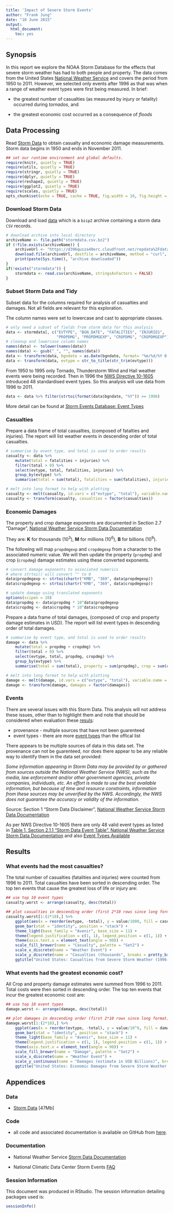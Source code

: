 ```yaml
--- 
title: 'Impact of Severe Storm Events' 
author: "Frank Jung" 
date: "10 June 2015" 
output: 
  html_document: 
    toc: yes
---
```


## Synopsis

In this report we explore the NOAA Storm Database for the effects that severe
storm weather has had to both people and property. The data comes from the
United States [National Weather Service](http://www.weather.gov/) and covers the
period from 1950 to 2011. However, we selected only events after 1996 as that
was when a range of weather event types were first being measured. In brief:

* the greatest number of casualties (as measured by injury or fatality) occurred
during *tornados*, and

* the greatest economic cost occurred as a consequence of *floods*

## Data Processing

Read [Storm Data](#data) to obtain casualty and economic damage measurements.
Storm data begins in 1950 and ends in November 2011.

```r
## set our runtime environment and global defaults.
require(knitr, quietly = TRUE)
require(utils, quietly = TRUE)
require(stringr, quietly = TRUE)
require(dplyr, quietly = TRUE)
require(reshape2, quietly = TRUE)
require(ggplot2, quietly = TRUE)
require(scales, quietly = TRUE)
opts_chunk$set(echo = TRUE, cache = TRUE, fig.width = 10, fig.height = 7)
```

### Download Storm Data

Download and load [data](#data) which is a `bzip2` archive containing a
storm data `CSV` records.

```r
# download archive into local directory
archiveName <- file.path("stormdata.csv.bz2")
if (!file.exists(archiveName)) {
    archiveUrl <- "https://d396qusza40orc.cloudfront.net/repdata%2Fdata%2FStormData.csv.bz2"
    download.file(archiveUrl, destfile = archiveName, method = "curl", mode = "wb")
    print(paste(Sys.time(), "archive downloaded"))
}
if(!exists("stormdata")) {
    stormdata <- read.csv(archiveName, stringsAsFactors = FALSE)
}
```

### Subset Storm Data and Tidy

Subset data for the columns required for analysis of casualties and damages. Not
all fields are relevant for this exploration.

The column names were set to lowercase and cast to appropriate classes.

```r
# only need a subset of fields from storm data for this analysis
data <- stormdata[, c("EVTYPE", "BGN_DATE", "FATALITIES", "INJURIES",
                      "PROPDMG", "PROPDMGEXP", "CROPDMG", "CROPDMGEXP")]
# cleanup and lowercase column names
names(data) <- tolower(names(data))
names(data) <- gsub("_", "", names(data))
data <- transform(data, bgndate = as.Date(bgndate, format= "%m/%d/%Y 0:00:00", tz = "C"))
data <- transform(data, evtype = str_to_title(str_trim(evtype)))
```

From 1950 to 1995 only Tornado, Thunderstorm Wind and Hail weather events were
being recorded. Then in 1996 the [NWS Directive 
10-1605](http://www.ncdc.noaa.gov/stormevents/pd01016005curr.pdf) introduced 48 
standardised event types. So this analysis will use data from 1996 to 2011.

```r
data <- data %>% filter(strtoi(format(data$bgndate, "%Y")) >= 1996)
```

More detail can be found at [Storm Events Database: Event
Types](http://www.ncdc.noaa.gov/stormevents/details.jsp?type=eventtype)

### Casualties

Prepare a data frame of total casualties, (composed of fatalties and injuries).
The report will list weather events in descending order of total casualties.

```r
# summarise by event type, and total is used to order results
casualty <- data %>%
    mutate(total = fatalities + injuries) %>%
    filter(total > 0) %>%
    select(evtype, total, fatalities, injuries) %>%
    group_by(evtype) %>%
    summarise(total = sum(total), fatalities = sum(fatalities), injuries = sum(injuries))

# melt into long format to help with plotting
casualty <- melt(casualty, id.vars = c("evtype", "total"), variable.name = "casualties")
casualty <- transform(casualty, casualties = factor(casualties))
```

### Economic Damages

The property and crop damage exponents are documented in Section 2.7 "Damage", 
[National Weather Service Storm Data 
Documentation](https://d396qusza40orc.cloudfront.net/repdata%2Fpeer2_doc%2Fpd01016005curr.pdf)

They are: **K** for thousands ($10^3$), **M** for millions ($10^6$), **B** for
billions ($10^9$).

The following will map `propdmgexp` and `cropdmgexp` from a character to the 
associated numeric value. We will then update the property (`propdmg`) and crop 
(`cropdmg`) damage estimates using these converted exponents.


```r
# convert damage exponents to associated numerics
# where strtoi() will convert "" to 0
data$propdmgexp <- strtoi(chartr("KMB", "369", data$propdmgexp))
data$cropdmgexp <- strtoi(chartr("KMB", "369", data$cropdmgexp))

# update damage using translated exponents
options(scipen = 20)
data$propdmg <- data$propdmg * 10^data$propdmgexp
data$cropdmg <- data$cropdmg * 10^data$cropdmgexp
```

Prepare a data frame of total damages, (composed of crop and property damage
estimates in USD). The report will list event types in descending order of total
damages.

```r
# summarise by event type, and total is used to order results
damage <- data %>%
    mutate(total = propdmg + cropdmg) %>%
    filter(total > 0) %>%
    select(evtype, total, propdmg, cropdmg) %>%
    group_by(evtype) %>%
    summarise(total = sum(total), property = sum(propdmg), crop = sum(cropdmg))

# melt into long format to help with plotting
damage <- melt(damage, id.vars = c("evtype", "total"), variable.name = "damages")
damage <- transform(damage, damages = factor(damages))
```

### Events

There are several issues with this Storm Data. This analysis will not address 
these issues, other than to highlight them and note that should be considered
when evaluation these [resuls](#results):

* provenance - multiple sources that have not been guarenteed 
* event types - there are more [event types](http://www.ncdc.noaa.gov/stormevents/details.jsp?type=eventtype) than the
offical list

There appears to be multiple sources of data in this data set. The provenance 
can not be guarenteed, nor does there appear to be any reliable way to identify 
them in the data set provided:

_Some information appearing in Storm Data may be provided by or gathered from 
sources outside the National Weather Service (NWS), such as the media, law 
enforcement and/or other government agencies, private companies, individuals, 
etc. An effort is made to use the best available information, but because of 
time and resource constraints, information from these sources may be unverified 
by the NWS. Accordingly, the NWS does not guarantee the accuracy or validity of 
the information._

Source: Section 1 "Storm Data Disclaimer", [National Weather Service Storm Data 
Documentation](https://d396qusza40orc.cloudfront.net/repdata%2Fpeer2_doc%2Fpd01016005curr.pdf)

As per NWS Directive 10-1605 there are only 48 valid event types
as listed in [Table 1, Section 2.1.1 "Storm Data Event Table", National Weather 
Service Storm Data Documentation](#documentation) and also [Event Types 
Available](http://www.ncdc.noaa.gov/stormevents/details.jsp?type=eventtype)


## Results


### What events had the most casualties?

The total number of casualties (fatalities and injuries) were counted from 1996
to 2011. Total casualties have been sorted in descending order. The top ten
events that cause the greatest loss of life or injury are:

```r
## use top 10 event types
casualty.worst <- arrange(casualty, desc(total))

## plot casualties in descending order (first 2*10 rows since long format)
casualty.worst[1:(2*10),] %>%
    ggplot(aes(x = reorder(evtype, -total), y = value/1000, fill = casualties)) +
    geom_bar(stat = "identity", position = "stack") +
    theme_light(base_family = "Avenir", base_size = 11) +
    theme(legend.justification = c(1, 1), legend.position = c(1, 1)) +
    theme(axis.text.x = element_text(angle = 90)) +
    scale_fill_brewer(name = "Casualty", palette = "Set2") +
    scale_x_discrete(name = "Weather Event") +
    scale_y_discrete(name = "Casualties (thousands", breaks = pretty_breaks(n = 10)) +
    ggtitle("United States: Casualties from Severe Storm Weather (1996-2011)")
```

### What events had the greatest economic cost? 

All Crop and property damage estimates were summed from 1996 to 2011. Total 
costs were then sorted in descending order. The top ten events that incur the 
greatest economic cost are:

```r
## use top 10 event types
damage.worst <- arrange(damage, desc(total))

## plot damages in descending order (first 2*10 rows since long format)
damage.worst[1:(2*10),] %>%
    ggplot(aes(x = reorder(evtype, -total), y = value/10^9, fill = damages)) +
    geom_bar(stat = "identity", position = "stack") +
    theme_light(base_family = "Avenir", base_size = 11) +
    theme(legend.justification = c(1, 1), legend.position = c(1, 1)) +
    theme(axis.text.x = element_text(angle = 90)) +
    scale_fill_brewer(name = "Damage", palette = "Set2") +
    scale_x_discrete(name = "Weather Event") +
    scale_y_continuous(name = "Damages (estimate in USD Billions)", breaks = pretty_breaks(n = 10)) +
    ggtitle("United States: Economic Damages from Severe Storm Weather (1996-2011)")
```

## Appendices

### Data

* [Storm Data](https://d396qusza40orc.cloudfront.net/repdata%2Fdata%2FStormData.csv.bz2)
[47Mb] 

### Code

* all code and associated documentation is available on GitHub from [here](https://github.com/frankhjung/repdata-project2).

### Documentation

* National Weather Service [Storm Data Documentation](https://d396qusza40orc.cloudfront.net/repdata%2Fpeer2_doc%2Fpd01016005curr.pdf)

* National Climatic Data Center Storm Events
[FAQ](https://d396qusza40orc.cloudfront.net/repdata%2Fpeer2_doc%2FNCDC%20Storm%20Events-FAQ%20Page.pdf)

### Session Information

This document was produced in RStudio. The session information detailing
packages used is:

```r
sessionInfo()
```
